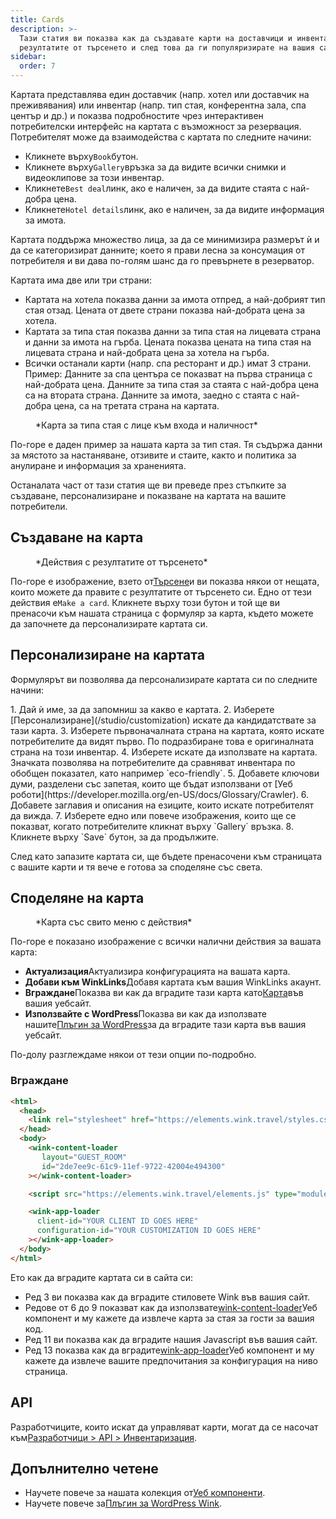 ```yaml
---
title: Cards
description: >-
  Тази статия ви показва как да създавате карти на доставчици и инвентар от
  резултатите от търсенето и след това да ги популяризирате на вашия сайт.
sidebar:
  order: 7
---
```


Картата представлява един доставчик (напр. хотел или доставчик на преживявания) или инвентар (напр. тип стая, конферентна зала, спа център и др.) и показва подробностите чрез интерактивен потребителски интерфейс на картата с възможност за резервация.
Потребителят може да взаимодейства с картата по следните начини:

* Кликнете върху`Book`бутон.
* Кликнете върху`Gallery`връзка за да видите всички снимки и видеоклипове за този инвентар.
* Кликнете`Best deal`линк, ако е наличен, за да видите стаята с най-добра цена.
* Кликнете`Hotel details`линк, ако е наличен, за да видите информация за имота.

Картата поддържа множество лица, за да се минимизира размерът ѝ и да се категоризират данните; което я прави лесна за консумация от потребителя и ви дава по-голям шанс да го превърнете в резерватор.

Картата има две или три страни:

* Картата на хотела показва данни за имота отпред, а най-добрият тип стая отзад. Цената от двете страни показва най-добрата цена за хотела.
* Картата за типа стая показва данни за типа стая на лицевата страна и данни за имота на гърба. Цената показва цената на типа стая на лицевата страна и най-добрата цена за хотела на гърба.
* Всички останали карти (напр. спа ресторант и др.) имат 3 страни. Пример: Данните за спа центъра се показват на първа страница с най-добрата цена. Данните за типа стая за стаята с най-добра цена са на втората страна. Данните за имота, заедно с стаята с най-добра цена, са на третата страна на картата.

<figure>
  <CloudinaryImage width="350" height="829" resize="scale" quality="best" alt="Преглед на картата" src="academy/card-example" errorImage="noimage_opaque_nyrtl0.png" />

  <figcaption>*Карта за типа стая с лице към входа и наличност*</figcaption>
</figure>


По-горе е даден пример за нашата карта за тип стая. Тя съдържа данни за мястото за настаняване, отзивите и стаите, както и политика за анулиране и информация за храненията.

Останалата част от тази статия ще ви преведе през стъпките за създаване, персонализиране и показване на картата на вашите потребители.

## Създаване на карта

<figure>
  <CloudinaryImage width="350" height="238" resize="scale" quality="best" alt="Действия" src="academy/inventory-actions" errorImage="noimage_opaque_nyrtl0.png" />

  <figcaption>*Действия с резултатите от търсенето*</figcaption>
</figure>


По-горе е изображение, взето от[Търсене](/studio/search)и ви показва някои от нещата, които можете да правите с резултатите от търсенето си. Едно от тези действия е`Make a card`.
Кликнете върху този бутон и той ще ви пренасочи към нашата страница с формуляр за карта, където можете да започнете да персонализирате картата си.

## Персонализиране на картата

Формулярът ви позволява да персонализирате картата си по следните начини:

<Steps>
  1. Дай ѝ име, за да запомниш за какво е картата.
  2. Изберете [Персонализиране](/studio/customization) искате да кандидатствате за тази карта.
  3. Изберете първоначалната страна на картата, която искате потребителите да видят първо. По подразбиране това е оригиналната страна на този инвентар.
  4. Изберете <Badge text="badge" variant="tip" size="small" /> искате да използвате на картата. Значката позволява на потребителите да сравняват инвентара по обобщен показател, като например `eco-friendly`.
  5. Добавете ключови думи, разделени със запетая, които ще бъдат използвани от [Уеб роботи](https://developer.mozilla.org/en-US/docs/Glossary/Crawler).
  6. Добавете заглавия и описания на езиците, които искате потребителят да вижда.
  7. Изберете едно или повече изображения, които ще се показват, когато потребителите кликнат върху `Gallery` връзка.
  8. Кликнете върху `Save` бутон, за да продължите.
</Steps>


След като запазите картата си, ще бъдете пренасочени към страницата с вашите карти и тя вече е готова за споделяне със света.

## Споделяне на карта

<figure>
  <CloudinaryImage width="350" height="857" resize="scale" quality="best" alt="Карта" src="academy/card-actions" errorImage="noimage_opaque_nyrtl0.png" />

  <figcaption>*Карта със свито меню с действия*</figcaption>
</figure>


По-горе е показано изображение с всички налични действия за вашата карта:

* **Актуализация**Актуализира конфигурацията на вашата карта.
* **Добави към WinkLinks**Добавя картата към вашия WinkLinks акаунт.
* **Вграждане**Показва ви как да вградите тази карта като[Карта](/developers/web-components/#content-loader)във вашия уебсайт.
* **Използвайте с WordPress**Показва ви как да използвате нашите[Плъгин за WordPress](/developers/wordpress)за да вградите тази карта във вашия уебсайт.

По-долу разглеждаме някои от тези опции по-подробно.

### Вграждане

```html {3, 6-9, 11, 13-16}
<html>
  <head>
    <link rel="stylesheet" href="https://elements.wink.travel/styles.css"></link>
  </head>
  <body>
    <wink-content-loader
       layout="GUEST_ROOM"
       id="2de7ee9c-61c9-11ef-9722-42004e494300"
    ></wink-content-loader>

    <script src="https://elements.wink.travel/elements.js" type="module" defer></script>

    <wink-app-loader
      client-id="YOUR CLIENT ID GOES HERE"
      configuration-id="YOUR CUSTOMIZATION ID GOES HERE"
    ></wink-app-loader>
  </body>
</html>
```

Ето как да вградите картата си в сайта си:

* Ред 3 ви показва как да вградите стиловете Wink във вашия сайт.
* Редове от 6 до 9 показват как да използвате[wink-content-loader](/developers/web-components/#content-loader)Уеб компонент и му кажете да извлече карта за стая за гости за вашия код.
* Ред 11 ви показва как да вградите нашия Javascript във вашия сайт.
* Ред 13 показва как да вградите[wink-app-loader](/developers/web-components/#application-loader)Уеб компонент и му кажете да извлече вашите предпочитания за конфигурация на ниво страница.

## API

Разработчиците, които искат да управляват карти, могат да се насочат към[Разработчици > API > Инвентаризация](/developers/apis/#inventory-api).

## Допълнително четене

* Научете повече за нашата колекция от[Уеб компоненти](/developers/web-components).
* Научете повече за[Плъгин за WordPress Wink](/developers/wordpress).

